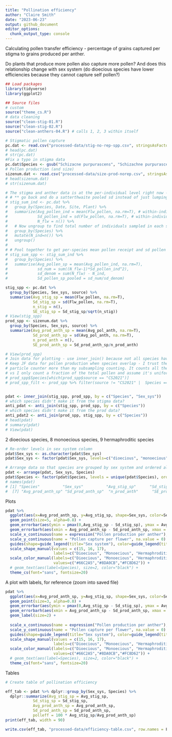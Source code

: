 ```yaml
---
title: "Pollination efficiency"
author: "Claire Smith"
date: "2023-06-23"
output: github_document
editor_options: 
  chunk_output_type: console
---
```


Calculating pollen transfer efficiency - percentage of grains captured per stigma to grains produced per anther. 

Do plants that produce more pollen also capture more pollen? And does this relationship change with sex system (do dioecious species have lower efficiencies because they cannot capture self pollen?)

```r
## Load packages
library(tidyverse)
library(ggplot2)

## Source files
# custom
source("theme_cs.R")
# data cleaning
source("clean-stig-01.R")
source("clean-stig-02.R")
source("clean-anthers-04.R") # calls 1, 2, 3 within itself
```


```r
# Stigmatic pollen capture
pc.dat <- read.csv("processed-data/stig-no-rep-spp.csv", stringsAsFactors = T) 
# head(pc.dat)
# str(pc.dat)
#Fix a typo in stigma data
pc.dat$Species <- gsub("Schizacne purpurascens", "Schizachne purpurascens", pc.dat$Species)
# Pollen production (and size)
sizenum.dat <- read.csv("processed-data/size-prod-norep.csv", stringsAsFactors = T)
# head(sizenum.dat)
# str(sizenum.dat)
```

```r
# The stigma and anther data is at the per-individual level right now - summarize it so that it's at the per-species level
# # ** go back and do a satterthwaite pooled sd instead of just lumping it all together - for now just combine all by species
# stig_sum_ind <- pc.dat %>% 
#   group_by(Species, Date, Site, Plant) %>% 
#   summarize(Avg_pollen_ind = mean(Flw_pollen, na.rm=T), # within-individual avg pollen receipt
#             Sd_pollen_ind = sd(Flw_pollen, na.rm=T), # within-individual sd pollen receipt
#             N_flw = n()) %>% 
#   # Now ungroup to find total number of individuals sampled in each sp
#   group_by(Species) %>% 
#   mutate(N_ind=n()) %>% 
#   ungroup()
# 
# # Pool together to get per-species mean pollen receipt and sd pollen receipt
# stig_sum_spp <- stig_sum_ind %>% 
#   group_by(Species) %>% 
#   summarise(Avg_pollen_sp = mean(Avg_pollen_ind, na.rm=T),
#             sd_num = sum((N_flw-1)*Sd_pollen_ind^2),
#             sd_denom = sum(N_flw) - N_ind,
#             Sd_pollen_sp_pooled = sd_num/sd_denom)

stig_spp <- pc.dat %>% 
  group_by(Species, Sex_sys, source) %>%
  summarise(Avg_stig_sp = mean(Flw_pollen, na.rm=T), 
            Sd_stig_sp = sd(Flw_pollen, na.rm=T),
            n_stig = n(),
            SE_stig_sp = Sd_stig_sp/sqrt(n_stig))
# View(stig_spp)
prod_spp <- sizenum.dat %>% 
  group_by(Species, Sex_sys, source) %>% 
  summarize(Avg_prod_anth_sp = mean(Avg_pol_anth, na.rm=T),
            Sd_prod_anth_sp = sd(Avg_pol_anth, na.rm=T),
            n_prod_anth = n(),
            SE_prod_anth_sp = Sd_prod_anth_sp/n_prod_anth)

# View(prod_spp)
# Join data for plotting - use inner_join() because not all species have both capture and prod data
# Keep JF data for pollen production when species overlap - I trust the automated counting with the
# particle counter more than my subsampling counting. It counts all the particles that go through it
# vs I only count a fraction of the total pollen and assume it's uniformly distributed within the sample.
# prod_spp$Species[which(prod_spp$source == "CS2021")]
# prod_spp_filt <- prod_spp %>% filter(source != "CS2021" |  Species == "Amaranthus retroflexus")


pdat <- inner_join(stig_spp, prod_spp, by = c("Species", "Sex_sys"))
# which species didn't make it from the stigma data?
anti_pdat <- anti_join(stig_spp, prod_spp, by = c("Species"))
# which species didn't make it from the prod data?
anti_pdat2 <- anti_join(prod_spp, stig_spp, by = c("Species"))
# head(pdat)
# summary(pdat)
# View(pdat)
```

2 dioecious species, 8 monoecious species, 9 hermaphroditic species 

```r
# Re-order levels in sex system column 
pdat$Sex_sys <- as.character(pdat$Sex_sys)
pdat$Sex_sys <- factor(pdat$Sex_sys, levels=c("dioecious", "monoecious", "hermaphroditic"))

# Arrange data so that species are grouped by sex system and ordered alphabetically
pdat <- arrange(pdat, Sex_sys, Species)
pdat$Species <- factor(pdat$Species, levels = unique(pdat$Species), ordered = T)
# names(pdat)
# [1] "Species"          "Sex_sys"          "Avg_stig_sp"      "Sd_stig_sp"       "n_stig"           "SE_stig_sp"      
#  [7] "Avg_prod_anth_sp" "Sd_prod_anth_sp"  "n_prod_anth"      "SE_prod_anth_sp" 
```

Plots

```r
pdat %>% 
  ggplot(aes(x=Avg_prod_anth_sp, y=Avg_stig_sp, shape=Sex_sys, color=Sex_sys) ) + 
  geom_point(size=5, alpha=0.8) + 
  geom_errorbar(aes(ymin = pmax(0,Avg_stig_sp - Sd_stig_sp), ymax = Avg_stig_sp + Sd_stig_sp), color="black") + 
  geom_errorbarh(aes(xmin = Avg_prod_anth_sp - Sd_prod_anth_sp, xmax = Avg_prod_anth_sp + Sd_prod_anth_sp), color="black") + 
  scale_x_continuous(name = expression("Pollen production per anther"), na.value=0) + 
  scale_y_continuous(name = "Pollen capture per flower", na.value = 0) + 
  guides(shape=guide_legend(title="Sex system"), color=guide_legend(title="Sex system")) + 
  scale_shape_manual(values = c(15, 16, 17),
                     labels=c("Dioecious", "Monoecious", "Hermaphroditic")) + 
  scale_color_manual(labels=c("Dioecious", "Monoecious", "Hermaphroditic"),
                     values=c("#66C2A5","#8DA0CB","#FC8D62")) + 
  # geom_text(aes(label=Species), size=2, color="black") + 
  theme_cs(font="sans", fontsize=20)

```

A plot with labels, for reference (zoom into saved file)

```r
pdat %>% 
  ggplot(aes(x=Avg_prod_anth_sp, y=Avg_stig_sp, shape=Sex_sys, color=Sex_sys, label=Species) ) + 
  geom_point(size=3, alpha=0.8) + 
  geom_errorbar(aes(ymin = pmax(0,Avg_stig_sp - Sd_stig_sp), ymax = Avg_stig_sp + Sd_stig_sp), color="black") + 
  geom_errorbarh(aes(xmin = Avg_prod_anth_sp - Sd_prod_anth_sp, xmax = Avg_prod_anth_sp + Sd_prod_anth_sp), color="black") + 
  geom_label(size=2) + 
  
  scale_x_continuous(name = expression("Pollen production per anther"), na.value=0) + 
  scale_y_continuous(name = "Pollen capture per flower", na.value = 0) + 
  guides(shape=guide_legend(title="Sex system"), color=guide_legend(title="Sex system")) + 
  scale_shape_manual(values = c(15, 16, 17),
                     labels=c("Dioecious", "Monoecious", "Hermaphroditic")) + 
  scale_color_manual(labels=c("Dioecious", "Monoecious", "Hermaphroditic"),
                     values=c("#66C2A5","#8DA0CB","#FC8D62")) + 
  # geom_text(aes(label=Species), size=2, color="black") + 
  theme_cs(font="sans", fontsize=20)

```
Tables

```r
# Create table of pollination efficiency

eff_tab <- pdat %>% dplyr::group_by(Sex_sys, Species) %>% 
  dplyr::summarize(Avg_stig_sp = Avg_stig_sp,
            Sd_stig_sp = Sd_stig_sp,
            Avg_prod_anth_sp = Avg_prod_anth_sp,
            Sd_prod_anth_sp = Sd_prod_anth_sp,
            polleff = 100 * Avg_stig_sp/Avg_prod_anth_sp)
print(eff_tab, width = 90)

write.csv(eff_tab, "processed-data/efficiency-table.csv", row.names = F)


```

